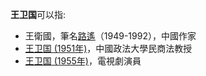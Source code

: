 '''王卫国'''可以指:
* 王衛國，筆名[[路遙|路遙]]（1949-1992），中國作家
* [[王卫国_(1951年)|王卫国 (1951年)]]，中國政法大學民商法教授
* [[王卫国_(1955年)|王卫国 (1955年)]]，電視劇演員
{{Disambiguation|W|Cat=三字王姓人名消歧义}}